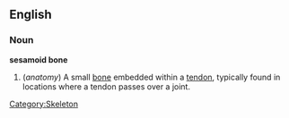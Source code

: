 {{wikipedia}}
==English==
===Noun===
'''sesamoid bone'''

# (''anatomy'') A small [[bone]] embedded within a [[tendon]], typically found in locations where a tendon passes over a joint.

[[Category:Skeleton]]